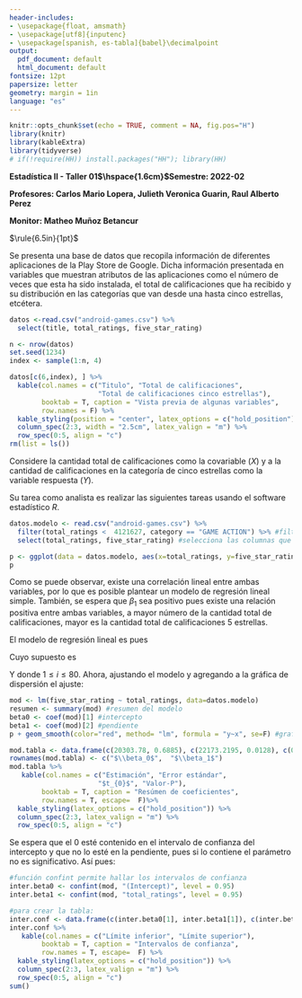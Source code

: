 ---
header-includes:
- \usepackage{float, amsmath}
- \usepackage[utf8]{inputenc}
- \usepackage[spanish, es-tabla]{babel}\decimalpoint
output:
  pdf_document: default
  html_document: default
fontsize: 12pt
papersize: letter
geometry: margin = 1in
language: "es"
---

```{r setup, include=FALSE}
knitr::opts_chunk$set(echo = TRUE, comment = NA, fig.pos="H")
library(knitr)
library(kableExtra)
library(tidyverse)
# if(!require(HH)) install.packages("HH"); library(HH)
```

**Estadística II - Taller 01$\hspace{1.6cm}$Semestre: 2022-02**

**Profesores: Carlos Mario Lopera, Julieth Veronica Guarin, Raul Alberto Perez**

**Monitor: Matheo Muñoz Betancur**

$\rule{6.5in}{1pt}$

Se presenta una base de datos que recopila información de diferentes 
aplicaciones de la Play Store de Google. Dicha información presentada en 
variables que muestran atributos de las aplicaciones como el número de veces que esta ha sido instalada, el total de calificaciones que ha recibido y su 
distribución en las categorías que van desde una hasta cinco estrellas, 
etcétera.

```{r chunck, echo=F}
datos <-read.csv("android-games.csv") %>%
  select(title, total_ratings, five_star_rating)

n <- nrow(datos)
set.seed(1234)
index <- sample(1:n, 4)

datos[c(6,index), ] %>%
  kable(col.names = c("Titulo", "Total de calificaciones",
                      "Total de calificaciones cinco estrellas"),
        booktab = T, caption = "Vista previa de algunas variables",
        row.names = F) %>%
  kable_styling(position = "center", latex_options = c("hold_position")) %>%
  column_spec(2:3, width = "2.5cm", latex_valign = "m") %>%
  row_spec(0:5, align = "c")
rm(list = ls())
```


Considere la cantidad total de calificaciones como la covariable ($X$) y a la cantidad de calificaciones en la categoría de cinco estrellas como la variable respuesta ($Y$).

Su tarea como analista es realizar las siguientes tareas usando el software
estadístico $R$.

```{=tex}
\begin{enumerate}
\item Realice la lectura de la base de datos, posteriormente filtre para solo quedarse con aquellas observaciones que tengan menos de 4121627 calificaciones totales y pertenezcan a la categoría de juegos de acción, seleccione solo la covariable y la variable respuesta. Finalmente guarde dichas observaciones en una nueva base de datos.
\item Elabore un gráfico de dispersión de los datos, luego de esto analícelo.
\item Escriba la ecuación del modelo de regresión, junto con sus supuestos. Ajuste un modelo de regresión lineal simple y añada la recta de regresión a 
la gráfica generada anteriormente. 
\item Realice una interpretación del parámetro $\beta_0$, ¿qué unidades tiene? Determine si este es significativo usando $\alpha = 0.05$ y si tiene
sentido en el contexto de los datos.
\item Repita el proceso anteriormente enunciado con el parámetro $\beta_1$.
\item Calcule un intervalo de confianza del 95\% para ambos parámetros del modelo. Antes de calcularlo responda, ¿dichos intervalos deberían contener al cero?
\end{enumerate}
```

\section*{Solución}

\subsection*{Ejercicio 1}

```{r}
datos.modelo <- read.csv("android-games.csv") %>%
  filter(total_ratings <  4121627, category == "GAME ACTION") %>% #filtra
  select(total_ratings, five_star_rating) #selecciona las columnas que necesito
```

\subsection*{Ejercicio 2}

```{r}
p <- ggplot(data = datos.modelo, aes(x=total_ratings, y=five_star_rating)) + geom_point() + labs(title = "Cantidad total de calificaciones 5 estrellas vs total de calificaciones", x = "Cantidad total de calificaciones", y= "Cantidad total de calificaciones 5 estrellas") + theme_minimal()
p
```

Como se  puede observar, existe una correlación lineal  entre ambas variables, por lo que es posible plantear un modelo de regresión lineal simple. También, se espera que $\beta_1$ sea positivo pues  existe una relación positiva entre ambas  variables,  a mayor número de la cantidad total de calificaciones, mayor es la cantidad total de calificaciones 5 estrellas.

\subsection*{Ejercicio 3}

El modelo de regresión lineal es pues

```{=tex}
\begin{equation*}
  Y_i = \beta_0 + \beta_1X_i + \varepsilon_i
\end{equation*}
```

Cuyo supuesto es

```{=tex}
\begin{equation*}
  \varepsilon_i \stackrel{\text{iid}}{\sim} \mathcal{N}(0, \sigma^2)
\end{equation*}
```

Y donde $1 \leq i \leq 80$. Ahora, ajustando el modelo y agregando a la gráfica de dispersión el ajuste:

```{r}
mod <- lm(five_star_rating ~ total_ratings, data=datos.modelo)
resumen <- summary(mod) #resumen del modelo
beta0 <- coef(mod)[1] #intercepto
beta1 <- coef(mod)[2] #pendiente
p + geom_smooth(color="red", method= "lm", formula = "y~x", se=F) #grafica con ajuste
```

\newpage
\subsection*{Ejercicios 4 y 5}

```{r, echo= FALSE}
mod.tabla <- data.frame(c(20303.78, 0.6885), c(22173.2195, 0.0128), c(0.9157, 53.7437), c(0.3627, 0))
rownames(mod.tabla) <- c("$\\beta_0$",  "$\\beta_1$")
mod.tabla %>% 
   kable(col.names = c("Estimación", "Error estándar",
                      "$t_{0}$", "Valor-P"),
        booktab = T, caption = "Resúmen de coeficientes",
        row.names = T, escape=  F)%>%
  kable_styling(latex_options = c("hold_position")) %>% 
  column_spec(2:3, latex_valign = "m") %>%
  row_spec(0:5, align = "c")
```

```{=tex}
\begin{itemize}
  \item $\hat{\beta_0}$ no tiene interpretación y dado que su valor-P es mayor a un nivel de significancia $\alpha=0.05$, no es significativo, además tiene unidades de calificaciones de 5 estrellas
  \item $\hat{\beta_1}$ es la tasa de cambio de la cantidad de calificaciones de 5 estrellas por la cantidad
de calificaciones totales  y el parámetro tiene un valor-P mucho menor al nivel de significancia, por lo que es significativamente distinto de 0 e interpretable.
\end{itemize}
```

\subsection*{Ejercicio 6}

Se espera que el 0 esté contenido en el intervalo de confianza del intercepto y  que no lo esté en la pendiente, pues si lo contiene el parámetro no es significativo. Así pues:

```{r}
#función confint permite hallar los intervalos de confianza
inter.beta0 <- confint(mod, "(Intercept)", level = 0.95)
inter.beta1 <- confint(mod, "total_ratings", level = 0.95)

#para crear la tabla:
inter.conf <- data.frame(c(inter.beta0[1], inter.beta1[1]), c(inter.beta0[2], inter.beta1[2]), row.names = c("$\\beta_{0}$", "$\\beta_{1}$"))
inter.conf %>% 
   kable(col.names = c("Límite inferior", "Límite superior"),
        booktab = T, caption = "Intervalos de confianza",
        row.names = T, escape=  F) %>%
  kable_styling(latex_options = c("hold_position")) %>% 
  column_spec(2:3, latex_valign = "m") %>%
  row_spec(0:5, align = "c")
sum()
```













